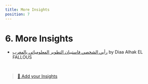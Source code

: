 ```yaml
---
title: More Insights
position: 7
---
```


# 6. More Insights

- [رأيي الشخصي فاستبيان التطوير المعلومياتي بالمغرب](https://www.linkedin.com/pulse/%25D8%25B1%25D8%25A3%25D9%258A%25D9%258A-%25D8%25A7%25D9%2584%25D8%25B4%25D8%25AE%25D8%25B5%25D9%258A-%25D9%2581%25D8%25A7%25D8%25B3%25D8%25AA%25D8%25A8%25D9%258A%25D8%25A7%25D9%2586-%25D8%25A7%25D9%2584%25D8%25AA%25D8%25B7%25D9%2588%25D9%258A%25D8%25B1-%25D8%25A7%25D9%2584%25D9%2585%25D8%25B9%25D9%2584%25D9%2588%25D9%2585%25D9%258A%25D8%25A7%25D8%25AA%25D9%258A-%25D8%25A8%25D8%25A7%25D9%2584%25D9%2585%25D8%25BA%25D8%25B1%25D8%25A8-el-fallous/?trackingId=CIH6Y5XNRFWwarBwdYBjVA%3D%3D) by Diaa Alhak EL FALLOUS

<br />

> [👋 Add your Insights](https://github.com/DevC-Casa/stateofdev.ma/blob/master/results/2021/sections/more.mdx)
